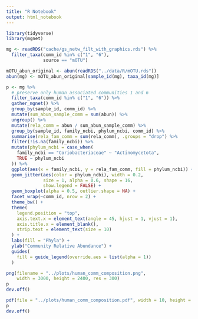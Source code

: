 ```yaml
---
title: "R Notebook"
output: html_notebook
---
```


```r
library(tidyverse)
library(mgnet)
```

```r
mg <- readRDS("cache/gs_netw_filt_with_graphics.rds") %>%
  filter_taxa(comm_id %in% c("1", "6"),
              source == "mOTU")

mOTU_abun_original <- abun(readRDS("../data/R/mOTU.rds"))
abun(mg) <- mOTU_abun_original[sample_id(mg), taxa_id(mg)]
```

```r
p <- mg %>%
  # preserve only human associated communities 1 and 6
  filter_taxa(comm_id %in% c("1", "6")) %>%
  gather_mgnet() %>%
  group_by(sample_id, comm_id) %>%
  mutate(sum_abun_sample_comm = sum(abun)) %>%
  ungroup() %>%
  mutate(rela_comm = abun / sum_abun_sample_comm) %>%
  group_by(sample_id, family_ncbi, phylum_ncbi, comm_id) %>%
  summarise(rela_fam_comm = sum(rela_comm), .groups = "drop") %>%
  filter(!is.na(family_ncbi)) %>%
  mutate(phylum_ncbi = case_when(
    family_ncbi == "Coriobacteriaceae" ~ "Actinomycetota",
    TRUE ~ phylum_ncbi
  )) %>%
  ggplot(aes(x = family_ncbi, y = rela_fam_comm, fill = phylum_ncbi)) +
  geom_jitter(aes(color = phylum_ncbi), width = 0.2, 
              size = 1, alpha = 0.6, shape = 16,
              show.legend = FALSE) +  
  geom_boxplot(alpha = 0.5, outlier.shape = NA) + 
  facet_wrap(~comm_id, nrow = 2) +
  theme_bw() +
  theme(
    legend.position = "top",
    axis.text.x = element_text(angle = 45, hjust = 1, vjust = 1),
    axis.title.x = element_blank(),
    strip.text = element_text(size = 10)
  ) +
  labs(fill = "Phyla") +
  ylab("Community Relative Abundance") +
  guides(
    fill = guide_legend(override.aes = list(alpha = 1))  
  )
```

```r
png(filename = "../plots/human_comm_composition.png",
    width = 3000, height = 2400, res = 300)
p
dev.off()
```

```r
pdf(file = "../plots/human_comm_composition.pdf", width = 10, height = 8)
p
dev.off()
```



